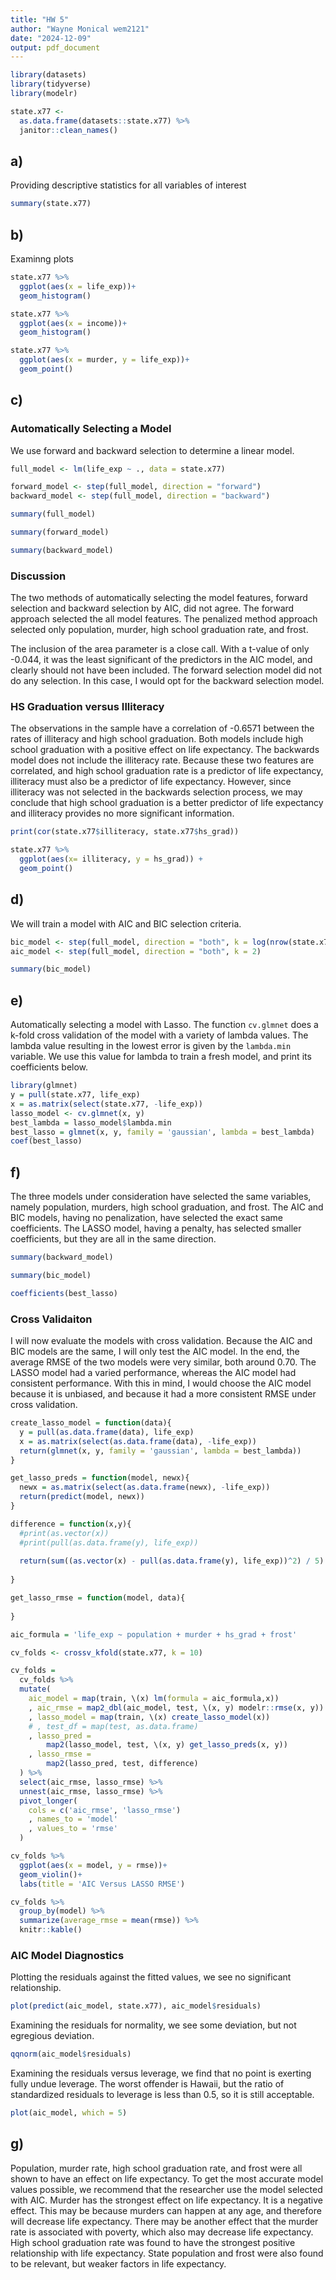 ```yaml
---
title: "HW 5"
author: "Wayne Monical wem2121"
date: "2024-12-09"
output: pdf_document
---
```


  
```r
library(datasets)
library(tidyverse)
library(modelr)
```

```r
state.x77 <- 
  as.data.frame(datasets::state.x77) %>% 
  janitor::clean_names()
```


## a)

Providing descriptive statistics for all variables of interest
```r
summary(state.x77)
```


## b)

Examinng plots

```r
state.x77 %>% 
  ggplot(aes(x = life_exp))+
  geom_histogram()
```


```r
state.x77 %>% 
  ggplot(aes(x = income))+
  geom_histogram()
```

```r
state.x77 %>% 
  ggplot(aes(x = murder, y = life_exp))+
  geom_point()
```


## c)

### Automatically Selecting a Model 

We use forward and backward selection to determine a linear model.
```r
full_model <- lm(life_exp ~ ., data = state.x77)

forward_model <- step(full_model, direction = "forward")
backward_model <- step(full_model, direction = "backward")
```


```r
summary(full_model)
```


```r
summary(forward_model)
```
```r
summary(backward_model)
```


### Discussion

The two methods of automatically selecting the model features, forward selection and backward selection by AIC, did not agree. The forward approach selected the all model features. The penalized method approach selected only population, murder, high school graduation rate, and frost.

The inclusion of the area parameter is a close call. With a t-value of only -0.044, it was the least significant of the predictors in the AIC model, and clearly should not have been included. The forward selection model did not do any selection. In this case, I would opt for the backward selection model.


### HS Graduation versus Illiteracy

The observations in the sample have a correlation of -0.6571 between the rates of illiteracy and high school graduation. Both models include high school graduation with a positive effect on life expectancy. The backwards model does not include the illiteracy rate. Because these two features are correlated, and high school graduation rate is a predictor of life expectancy, illiteracy must also be a predictor of life expectancy. However, since illiteracy was not selected in the backwards selection process, we may conclude that high school graduation is a better predictor of life expectancy and illiteracy provides no more significant information. 
```r
print(cor(state.x77$illiteracy, state.x77$hs_grad))

state.x77 %>% 
  ggplot(aes(x= illiteracy, y = hs_grad)) + 
  geom_point()
```

## d)

We will train a model with AIC and BIC selection criteria. 
```r
bic_model <- step(full_model, direction = "both", k = log(nrow(state.x77)))
aic_model <- step(full_model, direction = "both", k = 2)
```

```r
summary(bic_model)
```

## e)

Automatically selecting a model with Lasso. The function `cv.glmnet` does a k-fold cross validation of the model with a variety of lambda values. The lambda value resulting in the lowest error is given by the `lambda.min` variable. We use this value for lambda to train a fresh model, and print its coefficients below. 
```r
library(glmnet)
y = pull(state.x77, life_exp)
x = as.matrix(select(state.x77, -life_exp))
lasso_model <- cv.glmnet(x, y)
best_lambda = lasso_model$lambda.min
best_lasso = glmnet(x, y, family = 'gaussian', lambda = best_lambda)
coef(best_lasso)

```

## f) 

The three models under consideration have selected the same variables, namely population, murders, high school graduation, and frost. The AIC and BIC models, having no penalization, have selected the exact same coefficients. The LASSO model, having a penalty, has selected smaller coefficients, but they are all in the same direction. 

```r
summary(backward_model)
```



```r
summary(bic_model)
```

```r
coefficients(best_lasso)
```

### Cross Validaiton 

I will now evaluate the models with cross validation. Because the AIC and BIC models are the same, I will only test the AIC model. In the end, the average RMSE of the two models were very similar, both around 0.70. The LASSO model had a varied performance, whereas the AIC model had consistent performance. With this in mind, I would choose the AIC model because it is unbiased, and because it had a more consistent RMSE under cross validation. 

```r
create_lasso_model = function(data){
  y = pull(as.data.frame(data), life_exp)
  x = as.matrix(select(as.data.frame(data), -life_exp))
  return(glmnet(x, y, family = 'gaussian', lambda = best_lambda))
}

get_lasso_preds = function(model, newx){
  newx = as.matrix(select(as.data.frame(newx), -life_exp))
  return(predict(model, newx))
}

difference = function(x,y){
  #print(as.vector(x))
  #print(pull(as.data.frame(y), life_exp))
  
  return(sum((as.vector(x) - pull(as.data.frame(y), life_exp))^2) / 5)
  
}

get_lasso_rmse = function(model, data){
  
}

aic_formula = 'life_exp ~ population + murder + hs_grad + frost'

cv_folds <- crossv_kfold(state.x77, k = 10)

cv_folds = 
  cv_folds %>% 
  mutate(
    aic_model = map(train, \(x) lm(formula = aic_formula,x))
    , aic_rmse = map2_dbl(aic_model, test, \(x, y) modelr::rmse(x, y))
    , lasso_model = map(train, \(x) create_lasso_model(x))
    # , test_df = map(test, as.data.frame)
    , lasso_pred = 
        map2(lasso_model, test, \(x, y) get_lasso_preds(x, y))
    , lasso_rmse = 
        map2(lasso_pred, test, difference)
  ) %>% 
  select(aic_rmse, lasso_rmse) %>% 
  unnest(aic_rmse, lasso_rmse) %>% 
  pivot_longer(
    cols = c('aic_rmse', 'lasso_rmse')
    , names_to = 'model'
    , values_to = 'rmse'
  )
```


```r
cv_folds %>% 
  ggplot(aes(x = model, y = rmse))+
  geom_violin()+
  labs(title = 'AIC Versus LASSO RMSE')
```


```r
cv_folds %>% 
  group_by(model) %>% 
  summarize(average_rmse = mean(rmse)) %>% 
  knitr::kable()
```

### AIC Model Diagnostics

Plotting the residuals against the fitted values, we see no significant relationship.
```r
plot(predict(aic_model, state.x77), aic_model$residuals)
```

Examining the residuals for normality, we see some deviation, but not egregious deviation. 
```r
qqnorm(aic_model$residuals)
```

Examining the residuals versus leverage, we find that no point is exerting fully undue leverage. The worst offender is Hawaii, but the ratio of standardized residuals to leverage is less than 0.5, so it is still acceptable. 

```r
plot(aic_model, which = 5)
```


## g) 

Population, murder rate, high school graduation rate, and frost were all shown to have an effect on life expectancy. To get the most accurate model values possible, we recommend that the researcher use the model selected with AIC. Murder has the strongest effect on life expectancy. It is a negative effect. This may be because murders can happen at any age, and therefore will decrease life expectancy. There may be another effect that the murder rate is associated with poverty, which also may decrease life expectancy. High school graduation rate was found to have the strongest positive relationship with life expectancy. State population and frost were also found to be relevant, but weaker factors in life expectancy.

